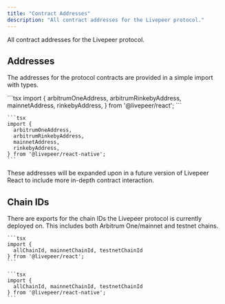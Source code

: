 ```yaml
---
title: "Contract Addresses"
description: "All contract addresses for the Livepeer protocol."
---
```


All contract addresses for the Livepeer protocol.

## Addresses

The addresses for the protocol contracts are provided in a simple import with
types.

<Tabs>
  <Tab title="React">
    ```tsx 
    import {
      arbitrumOneAddress,
      arbitrumRinkebyAddress,
      mainnetAddress,
      rinkebyAddress,
    } from '@livepeer/react';
    ```

  </Tab>
   <Tab title="React Native">

    ```tsx
    import {
      arbitrumOneAddress,
      arbitrumRinkebyAddress,
      mainnetAddress,
      rinkebyAddress,
    } from '@livepeer/react-native';
    ```

  </Tab>
</Tabs>

These addresses will be expanded upon in a future version of Livepeer React to
include more in-depth contract interaction.

## Chain IDs

There are exports for the chain IDs the Livepeer protocol is currently deployed
on. This includes both Arbitrum One/mainnet and testnet chains.

<Tabs>
    <Tab title="React">

    ```tsx
    import {
      allChainId, mainnetChainId, testnetChainId
    } from '@livepeer/react';
    ```

  </Tab>
   <Tab title="React Native">

    ```tsx
    import {
      allChainId, mainnetChainId, testnetChainId
    } from '@livepeer/react-native';
    ```

  </Tab>
</Tabs>
